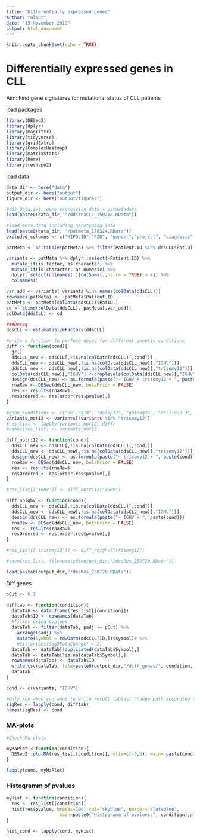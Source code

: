 ```yaml
---
title: "Differentially expressed genes"
author: "almut"
date: "15 November 2019"
output: html_document
---
```


```r
knitr::opts_chunk$set(echo = TRUE)
```

# Differentially expressed genes in CLL

Aim: Find gene signatures for mutational status of CLL patients

load packages
```r
library(DESeq2)
library(dplyr)
library(magrittr)
library(tidyverse)
library(gridExtra)
library(ComplexHeatmap)
library(matrixStats)
library(here)
library(reshape2)
```


load data
```r
data_dir <- here("data")
output_dir <- here("output")
figure_dir <- here("output/figures")

#dds data set. gene expression data + patmetadata
load(paste0(data_dir, "/ddsrnaCLL_150218.RData"))

#load meta data including genotyping info
load(paste0(data_dir, "/patmeta_170324.RData"))
excluded_columns <- c("HIPO.ID","PID", "gender","project", "diagnosis", "date.of.diagnosis", "treatment", "date.of.first.treatment", "IGHV.status","Methylation_Cluster")

patMeta <- as.tibble(patMeta) %>% filter(Patient.ID %in% ddsCLL$PatID) %>% dplyr::select(-one_of(excluded_columns))

variants <- patMeta %>% dplyr::select(-Patient.ID) %>% 
  mutate_if(is.factor, as.character) %>% 
  mutate_if(is.character, as.numeric) %>% 
  dplyr::select(colnames(.)[colSums(.,na.rm = TRUE) > 4]) %>% 
  colnames()

var_add <- variants[!variants %in% names(colData(ddsCLL))] 
rownames(patMeta) <-  patMeta$Patient.ID
patMeta <- patMeta[colData(ddsCLL)$PatID,]
cd <- cbind(colData(ddsCLL), patMeta[,var_add])
colData(ddsCLL) <- cd

```


```r
###Deseq
ddsCLL <- estimateSizeFactors(ddsCLL)

#write a function to perform deseq for different genetic conditions 
diff <- function(cond){
  gc()
  ddsCLL_new <- ddsCLL[,!is.na(colData(ddsCLL)[,cond])]
  ddsCLL_new <- ddsCLL_new[,!is.na(colData(ddsCLL_new)[,"IGHV"])]
  ddsCLL_new <- ddsCLL_new[,!is.na(colData(ddsCLL_new)[,"trisomy12"])]
  colData(ddsCLL_new)[,"IGHV"] <-droplevels(colData(ddsCLL_new)[,"IGHV"])
  design(ddsCLL_new) <- as.formula(paste("~ IGHV + trisomy12 + ", paste(cond)))
  rnaRaw <- DESeq(ddsCLL_new, betaPrior = FALSE)
  res <- results(rnaRaw)
  resOrdered <- res[order(res$pvalue),]
}

#gene_conditions <- c("del13q14", "del8p12", "gain8q24", "del11q22.3", "del17p13", "BRAF", "NOTCH1", "SF3B1", "TP53", "ATM", "MED12", "trisomy12")
variants_not12 <- variants[!variants %in% "trisomy12"]
#res_list <- lapply(variants_not12, diff)
#names(res_list) <- variants_not12

diff_notri12 <- function(cond){
  ddsCLL_new <- ddsCLL[,!is.na(colData(ddsCLL)[,cond])]
  ddsCLL_new <- ddsCLL_new[,!is.na(colData(ddsCLL_new)[,"trisomy12"])]
  design(ddsCLL_new) <- as.formula(paste("~ trisomy12 + ", paste(cond)))
  rnaRaw <- DESeq(ddsCLL_new, betaPrior = FALSE)
  res <- results(rnaRaw)
  resOrdered <- res[order(res$pvalue),]
}

#res_list[["IGHV"]] <- diff_notri12("IGHV")

diff_noighv <- function(cond){
  ddsCLL_new <- ddsCLL[,!is.na(colData(ddsCLL)[,cond])]
  ddsCLL_new <- ddsCLL_new[,!is.na(colData(ddsCLL_new)[,"IGHV"])]
  design(ddsCLL_new) <- as.formula(paste("~ IGHV + ", paste(cond)))
  rnaRaw <- DESeq(ddsCLL_new, betaPrior = FALSE)
  res <- results(rnaRaw)
  resOrdered <- res[order(res$pvalue),]
}

#res_list[["trisomy12"]] <- diff_noighv("trisomy12")

#save(res_list, file=paste0(output_dir,"/desRes_250720.RData"))

load(paste0(output_dir,"/desRes_250720.RData"))
```

Diff genes
```r

pCut <- 0.1

difftab <- function(condition){
  dataTab <- data.frame(res_list[[condition]])
  dataTab$ID <- rownames(dataTab)
  #filter using pvalues
  dataTab <- filter(dataTab, padj <= pCut) %>%
    arrange(padj) %>%
    mutate(Symbol = rowData(ddsCLL[ID,])$symbol)# %>%
    #filter(abs(log2FoldChange) > 2)
  dataTab <- dataTab[!duplicated(dataTab$Symbol),]
  dataTab <- dataTab[!is.na(dataTab$Symbol),]
  rownames(dataTab) <- dataTab$ID
  write.csv(dataTab, file=paste0(output_dir,"/diff_genes/", condition, "_diffGenes.csv"))
  dataTab
}

cond <- c(variants, "IGHV")

#Only run when you want to write result tables! Change path according to test! 
sigRes <- lapply(cond, difftab)
names(sigRes) <- cond


```


### MA-plots
```r
#Check Ma plots

myMaPlot <-function(condition){
  DESeq2::plotMA(res_list[[condition]], ylim=c(-5,5), main= paste(condition))
}

lapply(cond, myMaPlot)

```


### Histogramm of pvalues

```r

myHist <- function(condition){
  res <- res_list[[condition]]
  hist(res$pvalue, breaks=100, col="skyblue", border="slateblue", 
                    main=paste0("Histogramm of pvalues:", condition),plot = TRUE)
}

hist_cond <- lapply(cond, myHist)

```

